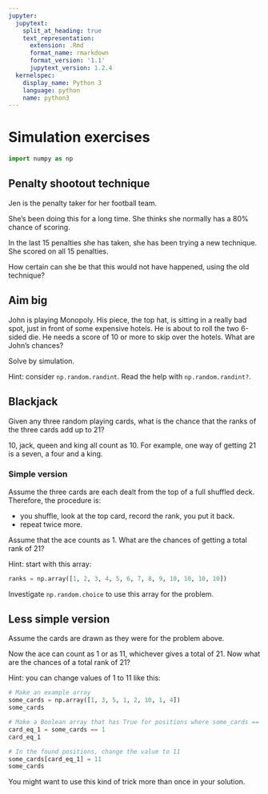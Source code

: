 ```yaml
---
jupyter:
  jupytext:
    split_at_heading: true
    text_representation:
      extension: .Rmd
      format_name: rmarkdown
      format_version: '1.1'
      jupytext_version: 1.2.4
  kernelspec:
    display_name: Python 3
    language: python
    name: python3
---
```


# Simulation exercises

```python
import numpy as np
```


## Penalty shootout technique

Jen is the penalty taker for her football team.

She's been doing this for a long time.  She thinks she normally has a 80%
chance of scoring.

In the last 15 penalties she has taken, she has been trying a new technique.
She scored on all 15 penalties.

How certain can she be that this would not have happened, using the old
technique?

## Aim big

John is playing Monopoly.  His piece, the top hat, is sitting in a really bad
spot, just in front of some expensive hotels.  He is about to roll the two
6-sided die.  He needs a score of 10 or more to skip over the hotels.  What are
John's chances?

Solve by simulation.

Hint: consider `np.random.randint`.  Read the help with `np.random.randint?`.

## Blackjack

Given any three random playing cards, what is the chance that the ranks of the
three cards add up to 21?

10, jack, queen and king all count as 10.  For example, one way of getting 21
is a seven, a four and a king.

### Simple version

Assume the three cards are each dealt from the top of a full shuffled deck.
Therefore, the procedure is:

* you shuffle, look at the top card, record the rank, you put it back.
* repeat twice more.

Assume that the ace counts as 1.  What are the chances of getting
a total rank of 21?

Hint: start with this array:

```python
ranks = np.array([1, 2, 3, 4, 5, 6, 7, 8, 9, 10, 10, 10, 10])
```

Investigate `np.random.choice` to use this array for the problem.

## Less simple version

Assume the cards are drawn as they were for the problem above.

Now the ace can count as 1 or as 11, whichever gives a total of 21.  Now what are the chances of a total rank of 21?

Hint: you can change values of 1 to 11 like this:

```python
# Make an example array
some_cards = np.array([1, 3, 5, 1, 2, 10, 1, 4])
some_cards
```

```python
# Make a Boolean array that has True for positions where some_cards == 1
card_eq_1 = some_cards == 1
card_eq_1
```

```python
# In the found positions, change the value to 11
some_cards[card_eq_1] = 11
some_cards
```

You might want to use this kind of trick more than once in your solution.

